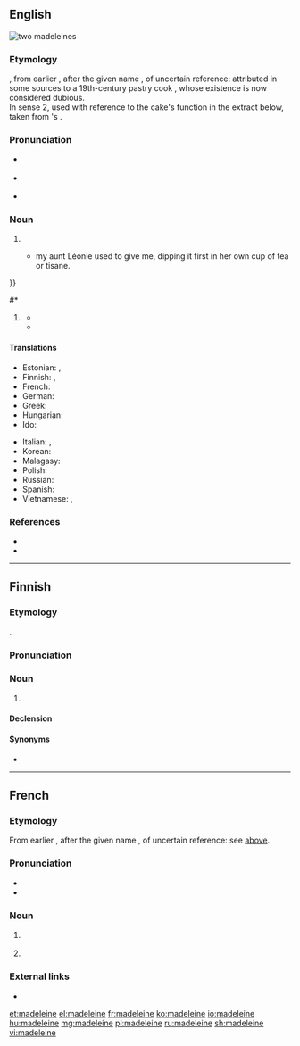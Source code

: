 {{also|Madeleine}}
==English==
{{was wotd|2008|May|6}}
[[Image:Madeleines de Commercy.jpg|thumb|two '''madeleines''']]
{{wikipedia|madeleine (cake)|madeleine}}

===Etymology===
{{bor|en|fr|madeleine}}, from earlier {{m|fr|gâteau à la Madeleine}}, after the given name {{m|fr|Madeleine||Magdalene}}, of uncertain reference: attributed in some sources to a 19th-century pastry cook {{w|Madeleine Paulmier|lang=fr}}, whose existence is now considered dubious.<br/>In sense 2, used with reference to the cake's function in the extract below, taken from {{w|Marcel Proust}}'s ''{{w|In Search of Lost Time}}''.

===Pronunciation===
* {{a|UK}} {{IPA|/ˈmadəleɪn/|/ˈmad(ə)lɛn/|lang=en}}
* {{a|US}} {{IPA|/ˈmædələn/|/ˌmædəˈleɪn/|lang=en}}
* {{audio|en-us-madeleine.ogg|Audio (US)|lang=en}}

===Noun===
{{en-noun}}

# {{def|A type of small [[gateau]] or [[sponge cake]], often shaped like an elongated [[scallop]] shell.}}
#* {{quote-book
|year=1981
|author2=CK Scott Moncrieff & Terence Kilmartin (translators)
|author=Marcel Proust
|authorlink=Marcel Proust
|title={{w|Swann's Way}}
|publisher=Folio Society
|year_published=2005
|page=44
|passage=And suddenly the memory revealed itself. The taste was that of the little piece of '''madeleine''' which on Sunday mornings at Combray {{...}} my aunt Léonie used to give me, dipping it first in her own cup of tea or tisane.
}}
#* {{quote-book
|year=2003
|author=Emily Luchetti
|authorlink=Emily Luchetti
|title=A Passion for Desserts
|publisher=Chronicle Books
|page=20
|passage='''Madeleine''' batter can be made in advance and refrigerated.
}}
# {{lb|en|figuratively}} {{def|Something which [[bring back|brings back]] a [[memory]]; a source of [[nostalgia]] or [[evocative]] memories.}}
#* {{quote-book
|year=2001
|author=James Carroll
|authorlink=James Carroll (author)
|title={{w|Constantine's Sword}}
|publisher=Houghton-Mifflin
|page=223
|passage=The Robe was thus fixed in my mind as a symbol, and in my memory as a '''madeleine''', of Jewish evil.
}}
#* {{quote-book
|year=2005
|author=Roger Ebert
|authorlink=Roger Ebert
|title=Rogert Ebert's Movie Yearbook
|page=784
|passage=Every five years or so, in the middle of another task, I'll look at them and a particular cover will bring memory flooding back like a '''madeleine'''.
}}

====Translations====
{{trans-top|small gateau in the shape of a scallop shell}}
* Estonian: {{t+|et|madeleine}}, {{t|et|vahvlikook}}
* Finnish: {{t|fi|madeleine}}, {{t|fi|madeleine-leivos}}
* French: {{t+|fr|madeleine|f}}
* German: {{t|de|Madeleine|f}}
* Greek: {{t|el|μανταλένα|f}}
* Hungarian: {{t+|hu|madeleine}}
* Ido: {{t+|io|madeleno}}
{{trans-mid}}
* Italian: {{t|it|madeleine|f}}, {{t|it|maddalena|f}}
* Korean: {{t|ko|마들렌}}
* Malagasy: {{t|mg|madelenino}}
* Polish: {{t|pl|magdalenka|f}}
* Russian: {{t|ru|мадле́н|m}}
* Spanish: {{t+|es|magdalena|f}}
* Vietnamese: {{t|vi|bánh mađơlen}}, {{t|vi|mađơlen}}
{{trans-bottom}}

===References===
* {{R:Oxford Dictionaries Online}}
* {{R:TLFi}}

{{catlangcode|en|Cakes and pastries}}

----

==Finnish==
{{wikipedia|lang=fi}}

===Etymology===
{{bor|fi|fr|madeleine}}.

===Pronunciation===
{{rfp|fi}}

===Noun===
{{fi-noun}}

# {{l|en|madeleine}} {{gloss|small gateau in the shape of a scallop shell}}

====Declension====
{{fi-decl-nalle|madelein|||a}}

====Synonyms====
* {{l|fi|madeleine-[[leivos]]}}

{{catlangcode|fi|Cakes and pastries}}

----

==French==

===Etymology===
From earlier {{m|fr|gâteau à la Madeleine}}, after the given name {{m|fr|Madeleine||Magdalene}}, of uncertain reference: see [[#English#Etymology|above]].

===Pronunciation===
{{wikipedia|madeleine (cuisine)|madeleine|lang=fr}}
* {{fr-IPA}}
* {{rhymes|ɛn|lang=fr}}

===Noun===
{{fr-noun|f}}

# {{l|en|madeleine}} {{gloss|small gateau in the shape of a scallop shell}}
# {{lb|fr|figuratively}} {{l|en|madeleine}} {{gloss|something which brings back a memory}}

===External links===
* {{R:TLFi}}

{{catlangname|fr|eponyms}}
{{catlangcode|fr|Cakes and pastries}}

[[et:madeleine]]
[[el:madeleine]]
[[fr:madeleine]]
[[ko:madeleine]]
[[io:madeleine]]
[[hu:madeleine]]
[[mg:madeleine]]
[[pl:madeleine]]
[[ru:madeleine]]
[[sh:madeleine]]
[[vi:madeleine]]